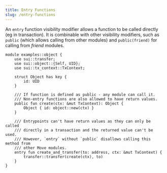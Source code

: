 ```yaml
---
title: Entry Functions
slug: /entry-functions
---
```


An `entry` function visibility modifier allows a function to be called directly (eg in transaction). It is combinable with other visibility modifiers, such as `public` (which allows calling from other modules) and `public(friend)` for calling from _friend_ modules.

```sui-move
module examples::object {
    use sui::transfer;
    use sui::object::{Self, UID};
    use sui::tx_context::TxContext;

    struct Object has key {
        id: UID
    }

    /// If function is defined as public - any module can call it.
    /// Non-entry functions are also allowed to have return values.
    public fun create(ctx: &mut TxContext): Object {
        Object { id: object::new(ctx) }
    }

    /// Entrypoints can't have return values as they can only be called
    /// directly in a transaction and the returned value can't be used.
    /// However, `entry` without `public` disallows calling this method from
    /// other Move modules.
    entry fun create_and_transfer(to: address, ctx: &mut TxContext) {
        transfer::transfer(create(ctx), to)
    }
}
```
